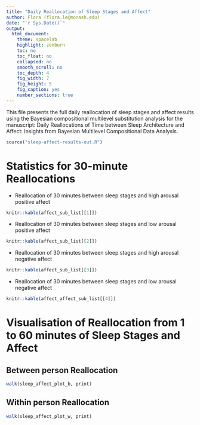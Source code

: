 ```yaml
---
title: "Daily Reallocation of Sleep Stages and Affect"
author: Flora (flora.le@monash.edu)
date: "`r Sys.Date()`"
output: 
  html_document:
    theme: spacelab
    highlight: zenburn
    toc: no
    toc_float: no
    collapsed: no
    smooth_scroll: no
    toc_depth: 4
    fig_width: 7
    fig_height: 5
    fig_caption: yes
    number_sections: true
---
```


This file presents the full 
daily reallocation of sleep stages and affect
results using the
Bayesian compositional multilevel substitution analysis
for the manuscript:
Daily Reallocations of Time between Sleep Architecture and Affect: 
Insights from Bayesian Multilevel Compositional Data Analysis.

```r
source("sleep-affect-results-out.R")
```

# Statistics for 30-minute Reallocations

 * Reallocation of 30 minutes between sleep stages and high arousal positive affect
 
```r
knitr::kable(affect_sub_list[[1]])
```

 * Reallocation of 30 minutes between sleep stages and low arousal positive affect
 
```r
knitr::kable(affect_sub_list[[2]])
```

 * Reallocation of 30 minutes between sleep stages and high arousal negative affect
 
```r
knitr::kable(affect_sub_list[[3]])
```

 * Reallocation of 30 minutes between sleep stages and low arousal negative affect
 
```r
knitr::kable(affect_affect_sub_list[[4]])
```

# Visualisation of Reallocation from 1 to 60 minutes of Sleep Stages and Affect
## Between person Reallocation

```r
walk(sleep_affect_plot_b, print)
```

## Within person Reallocation
```r
walk(sleep_affect_plot_w, print)
```